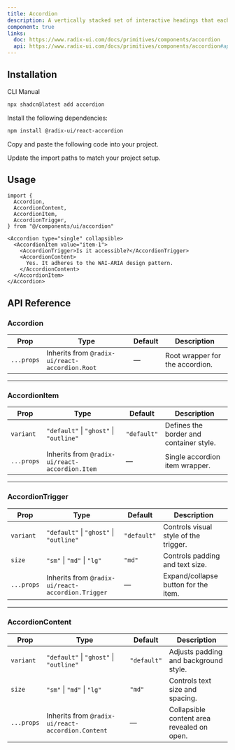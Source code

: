 ```yaml
---
title: Accordion
description: A vertically stacked set of interactive headings that each reveal a section of content.
component: true
links:
  doc: https://www.radix-ui.com/docs/primitives/components/accordion
  api: https://www.radix-ui.com/docs/primitives/components/accordion#api-reference
---
```

  
<ComponentPreview
  name="accordion-01"
  className="[&_.preview>[data-orientation=vertical]]:sm:max-w-[80%] **:[.preview]:min-h-[400px]"
  description="An accordion with three items"
  align="start"
/>

<ComponentPreview
  name="accordion-02"
  className="[&_.preview>[data-orientation=vertical]]:sm:max-w-[80%] **:[.preview]:min-h-[400px]"
  description="An accordion with three items"
  align="start"
/>

<ComponentPreview
  name="accordion-03"
  className="[&_.preview>[data-orientation=vertical]]:sm:max-w-[80%] **:[.preview]:min-h-[400px]"
  description="An accordion with three items"
  align="start"
/>

<ComponentPreview
  name="accordion-04"
  className="[&_.preview>[data-orientation=vertical]]:sm:max-w-[80%] **:[.preview]:min-h-[400px]"
  description="An accordion with three items"
  align="start"
/>

<ComponentPreview
  name="accordion-05"
  className="[&_.preview>[data-orientation=vertical]]:sm:max-w-[80%] **:[.preview]:min-h-[400px]"
  description="An accordion with three items"
  align="start"
/>

<ComponentPreview
  name="accordion-06"
  className="[&_.preview>[data-orientation=vertical]]:sm:max-w-[80%] **:[.preview]:min-h-[400px]"
  description="An accordion with three items"
  align="start"
/>

<ComponentPreview
  name="accordion-07"
  className="[&_.preview>[data-orientation=vertical]]:sm:max-w-[80%] **:[.preview]:min-h-[400px]"
  description="An accordion with three items"
  align="start"
/>


## Installation

<CodeTabs>

<TabsList>
  <TabsTrigger value="cli">CLI</TabsTrigger>
  <TabsTrigger value="manual">Manual</TabsTrigger>
</TabsList>

<TabsContent value="cli">

```bash
npx shadcn@latest add accordion
```

</TabsContent>

<TabsContent value="manual">

<Steps>

<Step>Install the following dependencies:</Step>

```bash
npm install @radix-ui/react-accordion
```

<Step>Copy and paste the following code into your project.</Step>

<ComponentSource name="accordion" title="components/ui/accordion.tsx" />

<Step>Update the import paths to match your project setup.</Step>

</Steps>

</TabsContent>

</CodeTabs>

## Usage

```tsx showLineNumbers
import {
  Accordion,
  AccordionContent,
  AccordionItem,
  AccordionTrigger,
} from "@/components/ui/accordion"
```

```tsx showLineNumbers
<Accordion type="single" collapsible>
  <AccordionItem value="item-1">
    <AccordionTrigger>Is it accessible?</AccordionTrigger>
    <AccordionContent>
      Yes. It adheres to the WAI-ARIA design pattern.
    </AccordionContent>
  </AccordionItem>
</Accordion>
```

## API Reference

### Accordion

| Prop      | Type | Default | Description |
|-----------|------|---------|-------------|
| `...props` | Inherits from `@radix-ui/react-accordion.Root` | — | Root wrapper for the accordion. |

---

### AccordionItem

| Prop      | Type                                | Default   | Description |
|-----------|-------------------------------------|-----------|-------------|
| `variant` | `"default"` \| `"ghost"` \| `"outline"` | `"default"` | Defines the border and container style. |
| `...props` | Inherits from `@radix-ui/react-accordion.Item` | — | Single accordion item wrapper. |

---

### AccordionTrigger

| Prop      | Type                                | Default   | Description |
|-----------|-------------------------------------|-----------|-------------|
| `variant` | `"default"` \| `"ghost"` \| `"outline"` | `"default"` | Controls visual style of the trigger. |
| `size`    | `"sm"` \| `"md"` \| `"lg"`             | `"md"`      | Controls padding and text size. |
| `...props` | Inherits from `@radix-ui/react-accordion.Trigger` | — | Expand/collapse button for the item. |

---

### AccordionContent

| Prop      | Type                                | Default   | Description |
|-----------|-------------------------------------|-----------|-------------|
| `variant` | `"default"` \| `"ghost"` \| `"outline"` | `"default"` | Adjusts padding and background style. |
| `size`    | `"sm"` \| `"md"` \| `"lg"`             | `"md"`      | Controls text size and spacing. |
| `...props` | Inherits from `@radix-ui/react-accordion.Content` | — | Collapsible content area revealed on open. |
